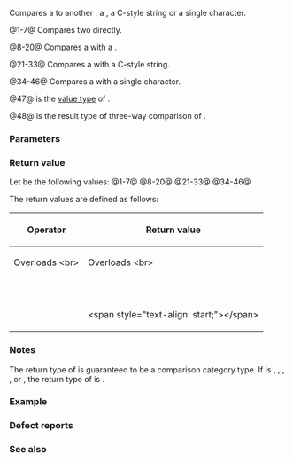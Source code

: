 {{title|1=operator==,!=,&lt;,&lt;=,&gt;,&gt;=,&lt;=&gt;{{petty|(std::sub_match)}}}}
{{cpp/regex/sub_match/navbar}}
{{dcl begin}}
{{dcl header|regex}}
{{dcl h|Direct comparison}}
{{dcl|num=1|since=c++11|1=
template&lt; class BidirIt &gt;
bool operator== ( const std::sub_match&lt;BidirIt&gt;&amp; lhs, 
                  const std::sub_match&lt;BidirIt&gt;&amp; rhs );
}}
{{dcl|num=2|since=c++11|until=c++20|1=
template&lt; class BidirIt &gt;
bool operator!= ( const std::sub_match&lt;BidirIt&gt;&amp; lhs, 
                  const std::sub_match&lt;BidirIt&gt;&amp; rhs );
}}
{{dcl|num=3|since=c++11|until=c++20|
template&lt; class BidirIt &gt;
bool operator&lt;  ( const std::sub_match&lt;BidirIt&gt;&amp; lhs, 
                  const std::sub_match&lt;BidirIt&gt;&amp; rhs );
}}
{{dcl|num=4|since=c++11|until=c++20|1=
template&lt; class BidirIt &gt;
bool operator&lt;= ( const std::sub_match&lt;BidirIt&gt;&amp; lhs, 
                  const std::sub_match&lt;BidirIt&gt;&amp; rhs );
}}
{{dcl|num=5|since=c++11|until=c++20|
template&lt; class BidirIt &gt;
bool operator&gt;  ( const std::sub_match&lt;BidirIt&gt;&amp; lhs, 
                  const std::sub_match&lt;BidirIt&gt;&amp; rhs );
}}
{{dcl|num=6|since=c++11|until=c++20|1=
template&lt; class BidirIt &gt;
bool operator&gt;= ( const std::sub_match&lt;BidirIt&gt;&amp; lhs, 
                  const std::sub_match&lt;BidirIt&gt;&amp; rhs );
}}
{{dcl|num=7|since=c++20|1=
template&lt; class BidirIt &gt;
auto operator&lt;=&gt;( const std::sub_match&lt;BidirIt&gt;&amp; lhs, 
                  const std::sub_match&lt;BidirIt&gt;&amp; rhs );
}}

{{dcl h|Comparing with a {{lc|std::basic_string}}}}
{{dcl|num=8|since=c++11|1=
template&lt; class BidirIt, class Traits, class Alloc &gt;
bool operator== ( const std::sub_match&lt;BidirIt&gt;&amp; lhs,
                  const std::basic_string&lt;/*value-type-of*/&lt;BidirIt&gt;,
                                          Traits, Alloc&gt;&amp; str );
}}
{{dcl|num=9|since=c++11|until=c++20|1=
template&lt; class BidirIt, class Traits, class Alloc &gt;
bool operator!= ( const std::sub_match&lt;BidirIt&gt;&amp; lhs,
                  const std::basic_string&lt;/*value-type-of*/&lt;BidirIt&gt;,
                                          Traits, Alloc&gt;&amp; str );
}}
{{dcl|num=10|since=c++11|until=c++20|
template&lt; class BidirIt, class Traits, class Alloc &gt;
bool operator&lt;  ( const std::sub_match&lt;BidirIt&gt;&amp; lhs,
                  const std::basic_string&lt;/*value-type-of*/&lt;BidirIt&gt;,
                                          Traits, Alloc&gt;&amp; str );
}}
{{dcl|num=11|since=c++11|until=c++20|1=
template&lt; class BidirIt, class Traits, class Alloc &gt;
bool operator&lt;= ( const std::sub_match&lt;BidirIt&gt;&amp; lhs,
                  const std::basic_string&lt;/*value-type-of*/&lt;BidirIt&gt;,
                                          Traits, Alloc&gt;&amp; str );
}}
{{dcl|num=12|since=c++11|until=c++20|
template&lt; class BidirIt, class Traits, class Alloc &gt;
bool operator&gt;  ( const std::sub_match&lt;BidirIt&gt;&amp; lhs,
                  const std::basic_string&lt;/*value-type-of*/&lt;BidirIt&gt;,
                                          Traits, Alloc&gt;&amp; str );
}}
{{dcl|num=13|since=c++11|until=c++20|1=
template&lt; class BidirIt, class Traits, class Alloc &gt;
bool operator&gt;= ( const std::sub_match&lt;BidirIt&gt;&amp; lhs,
                  const std::basic_string&lt;/*value-type-of*/&lt;BidirIt&gt;,
                                          Traits, Alloc&gt;&amp; str );
}}
{{dcl|num=14|since=c++20|1=
template&lt; class BidirIt, class Traits, class Alloc &gt;
auto operator&lt;=&gt;( const std::sub_match&lt;BidirIt&gt;&amp; lhs,
                  const std::basic_string&lt;/*value-type-of*/&lt;BidirIt&gt;,
                                          Traits, Alloc&gt;&amp; str );
}}

{{dcl|num=15|since=c++11|until=c++20|1=
template&lt; class BidirIt, class Traits, class Alloc &gt;
bool operator== ( const std::basic_string&lt;/*value-type-of*/&lt;BidirIt&gt;,
                                          Traits, Alloc&gt;&amp; str,
                  const std::sub_match&lt;BidirIt&gt;&amp; rhs );
}}
{{dcl|num=16|since=c++11|until=c++20|1=
template&lt; class BidirIt, class Traits, class Alloc &gt;
bool operator!= ( const std::basic_string&lt;/*value-type-of*/&lt;BidirIt&gt;,
                                          Traits, Alloc&gt;&amp; str,
                  const std::sub_match&lt;BidirIt&gt;&amp; rhs );
}}
{{dcl|num=17|since=c++11|until=c++20|
template&lt; class BidirIt, class Traits, class Alloc &gt;
bool operator&lt;  ( const std::basic_string&lt;/*value-type-of*/&lt;BidirIt&gt;,
                                          Traits, Alloc&gt;&amp; str,
                  const std::sub_match&lt;BidirIt&gt;&amp; rhs );
}}
{{dcl|num=18|since=c++11|until=c++20|1=
template&lt; class BidirIt, class Traits, class Alloc &gt;
bool operator&lt;= ( const std::basic_string&lt;/*value-type-of*/&lt;BidirIt&gt;,
                                          Traits, Alloc&gt;&amp; str,
                  const std::sub_match&lt;BidirIt&gt;&amp; rhs );
}}
{{dcl|num=19|since=c++11|until=c++20|
template&lt; class BidirIt, class Traits, class Alloc &gt;
bool operator&gt;  ( const std::basic_string&lt;/*value-type-of*/&lt;BidirIt&gt;,
                                          Traits, Alloc&gt;&amp; str,
                  const std::sub_match&lt;BidirIt&gt;&amp; rhs );
}}
{{dcl|num=20|since=c++11|until=c++20|1=
template&lt; class BidirIt, class Traits, class Alloc &gt;
bool operator&gt;= ( const std::basic_string&lt;/*value-type-of*/&lt;BidirIt&gt;,
                                          Traits, Alloc&gt;&amp; str,
                  const std::sub_match&lt;BidirIt&gt;&amp; rhs );
}}

{{dcl h|Comparing with a C-style string}}
{{dcl|num=21|since=c++11|1=
template&lt; class BidirIt &gt;
bool operator== ( const std::sub_match&lt;BidirIt&gt;&amp; lhs,
                  const /*value-type-of*/&lt;BidirIt&gt;* s );
}}
{{dcl|num=22|since=c++11|until=c++20|1=
template&lt; class BidirIt &gt;
bool operator!= ( const std::sub_match&lt;BidirIt&gt;&amp; lhs,
                  const /*value-type-of*/&lt;BidirIt&gt;* s );
}}
{{dcl|num=23|since=c++11|until=c++20|
template&lt; class BidirIt &gt;
bool operator&lt;  ( const std::sub_match&lt;BidirIt&gt;&amp; lhs,
                  const /*value-type-of*/&lt;BidirIt&gt;* s );
}}
{{dcl|num=24|since=c++11|until=c++20|1=
template&lt; class BidirIt &gt;
bool operator&lt;= ( const std::sub_match&lt;BidirIt&gt;&amp; lhs,
                  const /*value-type-of*/&lt;BidirIt&gt;* s );
}}
{{dcl|num=25|since=c++11|until=c++20|
template&lt; class BidirIt &gt;
bool operator&gt;  ( const std::sub_match&lt;BidirIt&gt;&amp; lhs,
                  const /*value-type-of*/&lt;BidirIt&gt;* s );
}}
{{dcl|num=26|since=c++11|until=c++20|1=
template&lt; class BidirIt &gt;
bool operator&gt;= ( const std::sub_match&lt;BidirIt&gt;&amp; lhs,
                  const /*value-type-of*/&lt;BidirIt&gt;* s );
}}
{{dcl|num=27|since=c++20|1=
template&lt; class BidirIt &gt;
auto operator&lt;=&gt;( const std::sub_match&lt;BidirIt&gt;&amp; lhs,
                  const /*value-type-of*/&lt;BidirIt&gt;* s );
}}

{{dcl|num=28|since=c++11|until=c++20|1=
template&lt; class BidirIt &gt;
bool operator== ( const /*value-type-of*/&lt;BidirIt&gt;* s,
                  const std::sub_match&lt;BidirIt&gt;&amp; rhs );
}}
{{dcl|num=29|since=c++11|until=c++20|1=
template&lt; class BidirIt &gt;
bool operator!= ( const /*value-type-of*/&lt;BidirIt&gt;* s,
                  const std::sub_match&lt;BidirIt&gt;&amp; rhs );
}}
{{dcl|num=30|since=c++11|until=c++20|
template&lt; class BidirIt &gt;
bool operator&lt;  ( const /*value-type-of*/&lt;BidirIt&gt;* s,
                  const std::sub_match&lt;BidirIt&gt;&amp; rhs );
}}
{{dcl|num=31|since=c++11|until=c++20|1=
template&lt; class BidirIt &gt;
bool operator&lt;= ( const /*value-type-of*/&lt;BidirIt&gt;* s,
                  const std::sub_match&lt;BidirIt&gt;&amp; rhs );
}}
{{dcl|num=32|since=c++11|until=c++20|
template&lt; class BidirIt &gt;
bool operator&gt;  ( const /*value-type-of*/&lt;BidirIt&gt;* s,
                  const std::sub_match&lt;BidirIt&gt;&amp; rhs );
}}
{{dcl|num=33|since=c++11|until=c++20|1=
template&lt; class BidirIt &gt;
bool operator&gt;= ( const /*value-type-of*/&lt;BidirIt&gt;* s,
                  const std::sub_match&lt;BidirIt&gt;&amp; rhs );
}}

{{dcl h|Comparing with a single character}}
{{dcl|num=34|since=c++11|1=
template&lt; class BidirIt &gt;
bool operator== ( const std::sub_match&lt;BidirIt&gt;&amp; lhs,
                  const /*value-type-of*/&lt;BidirIt&gt;&amp; ch );
}}
{{dcl|num=35|since=c++11|until=c++20|1=
template&lt; class BidirIt &gt;
bool operator!= ( const std::sub_match&lt;BidirIt&gt;&amp; lhs,
                  const /*value-type-of*/&lt;BidirIt&gt;&amp; ch );
}}
{{dcl|num=36|since=c++11|until=c++20|
template&lt; class BidirIt &gt;
bool operator&lt;  ( const std::sub_match&lt;BidirIt&gt;&amp; lhs,
                  const /*value-type-of*/&lt;BidirIt&gt;&amp; ch );
}}
{{dcl|num=37|since=c++11|until=c++20|1=
template&lt; class BidirIt &gt;
bool operator&lt;= ( const std::sub_match&lt;BidirIt&gt;&amp; lhs,
                  const /*value-type-of*/&lt;BidirIt&gt;&amp; ch );
}}
{{dcl|num=38|since=c++11|until=c++20|
template&lt; class BidirIt &gt;
bool operator&gt;  ( const std::sub_match&lt;BidirIt&gt;&amp; lhs,
                  const /*value-type-of*/&lt;BidirIt&gt;&amp; ch );
}}
{{dcl|num=39|since=c++11|until=c++20|1=
template&lt; class BidirIt &gt;
bool operator&gt;= ( const std::sub_match&lt;BidirIt&gt;&amp; lhs,
                  const /*value-type-of*/&lt;BidirIt&gt;&amp; ch );
}}
{{dcl|num=40|since=c++20|1=
template&lt; class BidirIt &gt;
auto operator&lt;=&gt;( const std::sub_match&lt;BidirIt&gt;&amp; lhs,
                  const /*value-type-of*/&lt;BidirIt&gt;&amp; ch );
}}

{{dcl|num=41|since=c++11|until=c++20|1=
template&lt; class BidirIt &gt;
bool operator== ( const /*value-type-of*/&lt;BidirIt&gt;&amp; ch,
                  const std::sub_match&lt;BidirIt&gt;&amp; rhs );
}}
{{dcl|num=42|since=c++11|until=c++20|1=
template&lt; class BidirIt &gt;
bool operator!= ( const /*value-type-of*/&lt;BidirIt&gt;&amp; ch,
                  const std::sub_match&lt;BidirIt&gt;&amp; rhs );
}}
{{dcl|num=43|since=c++11|until=c++20|
template&lt; class BidirIt &gt;
bool operator&lt;  ( const /*value-type-of*/&lt;BidirIt&gt;&amp; ch,
                  const std::sub_match&lt;BidirIt&gt;&amp; rhs );
}}
{{dcl|num=44|since=c++11|until=c++20|1=
template&lt; class BidirIt &gt;
bool operator&lt;= ( const /*value-type-of*/&lt;BidirIt&gt;&amp; ch,
                  const std::sub_match&lt;BidirIt&gt;&amp; rhs );
}}
{{dcl|num=45|since=c++11|until=c++20|
template&lt; class BidirIt &gt;
bool operator&gt;  ( const /*value-type-of*/&lt;BidirIt&gt;&amp; ch,
                  const std::sub_match&lt;BidirIt&gt;&amp; rhs );
}}
{{dcl|num=46|since=c++11|until=c++20|1=
template&lt; class BidirIt &gt;
bool operator&gt;= ( const /*value-type-of*/&lt;BidirIt&gt;&amp; ch,
                  const std::sub_match&lt;BidirIt&gt;&amp; rhs );
}}
{{dcl h|Helper type aliases}}
{{dcla|num=47|expos=yes|1=
template&lt; class BidirIt &gt;
using /*value-type-of*/ =
    typename std::iterator_traits&lt;BidirIt&gt;::value_type;
}}
{{dcla|num=48|since=c++20|expos=yes|1=
template&lt; class BidirIt &gt;
using /*cat-type-of*/ =
    std::compare_three_way_result_t
        &lt;std::basic_string&lt;/*value-type-of*/&lt;BidirIt&gt;&gt;&gt;;
}}
{{dcl end}}

Compares a {{tt|sub_match}} to another {{tt|sub_match}}, a {{lc|std::string}}, a C-style string or a single character.

@1-7@ Compares two {{tt|sub_match}} directly.

@8-20@ Compares a {{tt|sub_match}} with a {{lc|std::basic_string}}.

@21-33@ Compares a {{tt|sub_match}} with a C-style string.

@34-46@ Compares a {{tt|sub_match}} with a single character.

{{rrev|since=c++20|
{{cpp/note synthesized compare}}
}}

@47@ {{tti|value-type-of}}{{sep}}{{c/core|&lt;BidirIt&gt;}} is the [[cpp/iterator#Types and writability|value type]] of {{tt|BidirIt}}.

@48@ {{tti|cat-type-of}}{{sep}}{{c/core|&lt;BidirIt&gt;}} is the result type of three-way comparison of {{c/core|std::sub_match&lt;BidirIt&gt;}}.

===Parameters===
{{par begin}}
{{par|lhs, rhs|a {{tt|sub_match}} to compare}}
{{par|str|a {{lc|std::basic_string}} to compare}}
{{par|s|a pointer to a C-style string to compare}}
{{par|ch|a character to compare}}
{{par end}}

===Return value===
Let {{c|target}} be the following values:
@1-7@ {{c|rhs}}
@8-20@ {{c|typename std::sub_match&lt;BidirIt&gt;::string_type(str.data(), str.size())}}
@21-33@ {{c|s}}
@34-46@ {{c|typename std::sub_match&lt;BidirIt&gt;::string_type(1, ch)}}

The return values are defined as follows:
{|class="wikitable" style="text-align: center;"
!rowspan=2|{{nbsp}}Operator{{nbsp}}
!colspan=2|Return value
|-
!Overloads {{v|1-14,21-27,34-40}}&lt;br&gt;{{normal|{{small|(overloads with parameter {{c|lhs}})}}}}
!{{nbsp|6}}Overloads {{v|15-20,28-33,41-46}}{{nbsp|6}}&lt;br&gt;{{normal|{{small|(overloads without parameter {{c|lhs}})}}}}
|-
|{{tt|1===}}
|{{c|1=lhs.compare(target) == 0}}
|{{c|1=rhs.compare(target) == 0}}
|-
|{{tt|1=!=}}
|{{c|1=lhs.compare(target) != 0}}
|{{c|1=rhs.compare(target) != 0}}
|-
|{{tt|&lt;}}
|{{c|lhs.compare(target) &lt; 0}}
|{{c|rhs.compare(target) &gt; 0}}
|-
|{{tt|1=&lt;=}}
|{{c|1=lhs.compare(target) &lt;= 0}}
|{{c|1=rhs.compare(target) &gt;= 0}}
|-
|{{tt|&gt;}}
|{{c|lhs.compare(target) &gt; 0}}
|{{c|rhs.compare(target) &lt; 0}}
|-
|{{tt|1=&gt;=}}
|{{c|1=lhs.compare(target) &gt;= 0}}
|{{c|1=rhs.compare(target) &lt;= 0}}
|-
|{{tt|1=&lt;=&gt;}}
|{{nbsp}}&lt;span style="text-align: start;"&gt;{{box|{{c/core|static_cast&lt;}}{{tti|cat-type-of}}{{sep}}{{c/core|1=&lt;BidirIt&gt;&gt;}}&lt;br&gt;{{nbspt|4}}{{c/core|1=(lhs.compare(target) &lt;=&gt; 0)}}}}&lt;/span&gt;{{nbsp}}
|{{n/a}}
|}

===Notes===
The return type of {{c/core|1=operator&lt;=&gt;}} is guaranteed to be a comparison category type. If {{tti|value-type-of}}{{sep}}{{c/core|&lt;BidirIt&gt;}} is {{c/core|char}}, {{c/core|wchar_t}}, {{c/core|char8_t}}, {{c/core|char16_t}}, or {{c/core|char32_t}}, the return type of {{tt|1=operator&lt;=&gt;}} is {{ltt std|cpp/utility/compare/strong_ordering}}.

===Example===
{{example}}

===Defect reports===
{{dr list begin}}
{{dr list item|wg=lwg|dr=2217|std=C++11|before=for comparisons with {{lc|std::string}}, the&lt;br&gt;argument of {{rlpf|compare}} was {{c|str.c_str()}}|after=the argument is&lt;br&gt;{{c|string_type(str.data(), str.size()))}}}}
{{dr list end}}

===See also===
{{dsc begin}}
{{dsc inc|cpp/regex/sub_match/dsc compare}}
{{dsc end}}

{{langlinks|de|es|ja|ru|zh}}